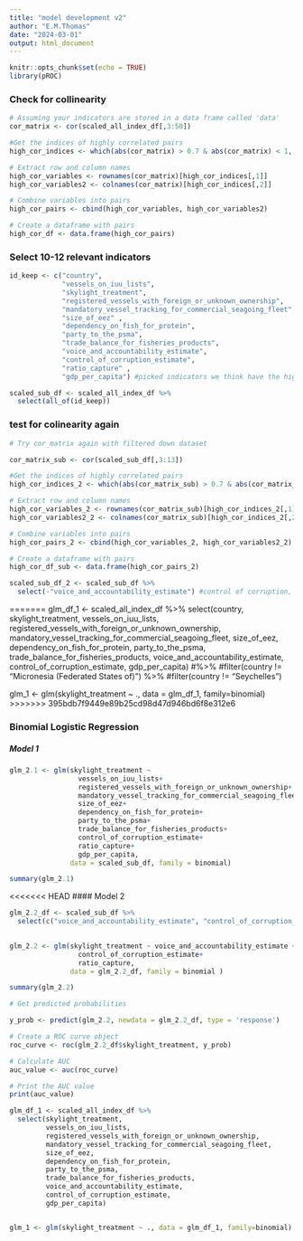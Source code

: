 ```yaml
---
title: "model development v2"
author: "E.M.Thomas"
date: "2024-03-01"
output: html_document
---
```


```r
knitr::opts_chunk$set(echo = TRUE)
library(pROC)
```

### Check for collinearity 
```r
# Assuming your indicators are stored in a data frame called 'data'
cor_matrix <- cor(scaled_all_index_df[,3:50])

#Get the indices of highly correlated pairs
high_cor_indices <- which(abs(cor_matrix) > 0.7 & abs(cor_matrix) < 1, arr.ind = TRUE)

# Extract row and column names
high_cor_variables <- rownames(cor_matrix)[high_cor_indices[,1]]
high_cor_variables2 <- colnames(cor_matrix)[high_cor_indices[,2]]

# Combine variables into pairs
high_cor_pairs <- cbind(high_cor_variables, high_cor_variables2)

# Create a dataframe with pairs
high_cor_df <- data.frame(high_cor_pairs)
```


### Select 10-12 relevant indicators
```r
id_keep <- c("country",
             "vessels_on_iuu_lists",
             "skylight_treatment",
             "registered_vessels_with_foreign_or_unknown_ownership",
             "mandatory_vessel_tracking_for_commercial_seagoing_fleet",
             "size_of_eez" ,
             "dependency_on_fish_for_protein",
             "party_to_the_psma",
             "trade_balance_for_fisheries_products",
             "voice_and_accountability_estimate",
             "control_of_corruption_estimate",
             "ratio_capture" ,
             "gdp_per_capita") #picked indicators we think have the highest possibility of influencing Skylight outcomes 

scaled_sub_df <- scaled_all_index_df %>% 
  select(all_of(id_keep))


```


### test for colinearity again
```r
# Try cor_matrix again with filtered down dataset

cor_matrix_sub <- cor(scaled_sub_df[,3:13])

#Get the indices of highly correlated pairs
high_cor_indices_2 <- which(abs(cor_matrix_sub) > 0.7 & abs(cor_matrix_sub) < 1, arr.ind = TRUE)

# Extract row and column names
high_cor_variables_2 <- rownames(cor_matrix_sub)[high_cor_indices_2[,1]]
high_cor_variables2_2 <- colnames(cor_matrix_sub)[high_cor_indices_2[,2]]

# Combine variables into pairs
high_cor_pairs_2 <- cbind(high_cor_variables_2, high_cor_variables2_2)

# Create a dataframe with pairs
high_cor_df_sub <- data.frame(high_cor_pairs_2) 

scaled_sub_df_2 <- scaled_sub_df %>% 
  select(-"voice_and_accountability_estimate") #control of corruption, and voice and accountability are correlated, in first regression control of corruption was more significant so I'm going to keep that one, but we can try it with voice and accountability later 


```

=======
glm_df_1 <- scaled_all_index_df %>% 
  select(country,
         skylight_treatment,
         vessels_on_iuu_lists,
         registered_vessels_with_foreign_or_unknown_ownership,
         mandatory_vessel_tracking_for_commercial_seagoing_fleet,
         size_of_eez,
         dependency_on_fish_for_protein,
         party_to_the_psma,
         trade_balance_for_fisheries_products,
         voice_and_accountability_estimate,
         control_of_corruption_estimate,
         gdp_per_capita) #%>% 
  #filter(country != "Micronesia (Federated States of)") %>% 
  #filter(country != "Seychelles")


glm_1 <- glm(skylight_treatment ~ ., data = glm_df_1, family=binomial)
>>>>>>> 395bdb7f9449e89b25cd98d47d946bd6f8e312e6

### Binomial Logistic Regression

##### Model 1 
```r
glm_2.1 <- glm(skylight_treatment ~ 
                 vessels_on_iuu_lists+
                 registered_vessels_with_foreign_or_unknown_ownership+
                 mandatory_vessel_tracking_for_commercial_seagoing_fleet+
                 size_of_eez+
                 dependency_on_fish_for_protein+
                 party_to_the_psma+
                 trade_balance_for_fisheries_products+
                 control_of_corruption_estimate+
                 ratio_capture+
                 gdp_per_capita, 
               data = scaled_sub_df, family = binomial)

summary(glm_2.1)

```


<<<<<<< HEAD
#### Model 2 
```r
glm_2.2_df <- scaled_sub_df %>%  
  select(c("voice_and_accountability_estimate", "control_of_corruption_estimate", "ratio_capture", "skylight_treatment")) 
 

glm_2.2 <- glm(skylight_treatment ~ voice_and_accountability_estimate +
                 control_of_corruption_estimate+
                 ratio_capture, 
               data = glm_2.2_df, family = binomial )

summary(glm_2.2)

# Get predicted probabilities

y_prob <- predict(glm_2.2, newdata = glm_2.2_df, type = 'response')

# Create a ROC curve object
roc_curve <- roc(glm_2.2_df$skylight_treatment, y_prob)

# Calculate AUC
auc_value <- auc(roc_curve)

# Print the AUC value
print(auc_value)

```

```r
glm_df_1 <- scaled_all_index_df %>% 
  select(skylight_treatment,
         vessels_on_iuu_lists,
         registered_vessels_with_foreign_or_unknown_ownership,
         mandatory_vessel_tracking_for_commercial_seagoing_fleet,
         size_of_eez,
         dependency_on_fish_for_protein,
         party_to_the_psma,
         trade_balance_for_fisheries_products,
         voice_and_accountability_estimate,
         control_of_corruption_estimate,
         gdp_per_capita) 


glm_1 <- glm(skylight_treatment ~ ., data = glm_df_1, family=binomial)
```








